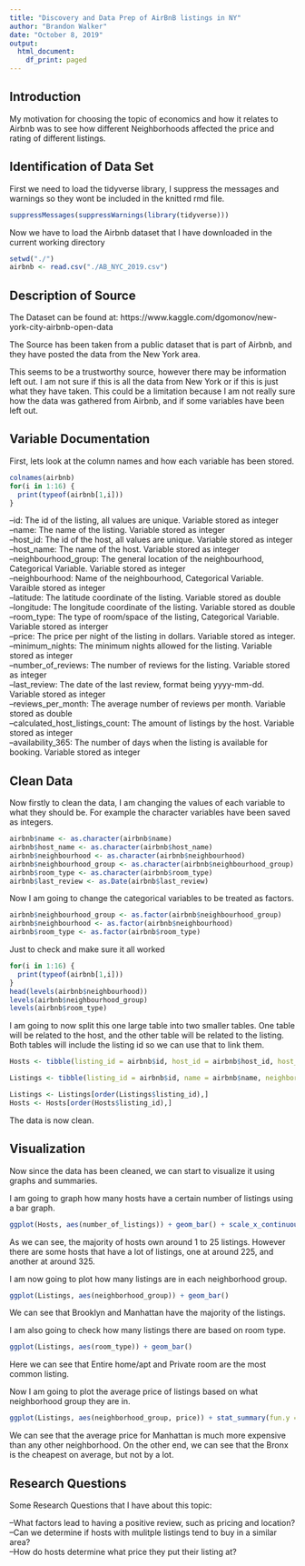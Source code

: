 ```yaml
---
title: "Discovery and Data Prep of AirBnB listings in NY"
author: "Brandon Walker"
date: "October 8, 2019"
output:
  html_document:
    df_print: paged
---
```


## Introduction

My motivation for choosing the topic of economics and how it relates to
Airbnb was to see how different Neighborhoods affected the price and rating
of different listings.

## Identification of Data Set

First we need to load the tidyverse library, I suppress the messages and warnings so they wont be included in the knitted rmd file.
```r
suppressMessages(suppressWarnings(library(tidyverse)))
```

Now we have to load the Airbnb dataset that I have downloaded in the current working directory
```r
setwd("./")
airbnb <- read.csv("./AB_NYC_2019.csv")
```

## Description of Source

The Dataset can be found at: https://www.kaggle.com/dgomonov/new-york-city-airbnb-open-data

The Source has been taken from a public dataset that is part of Airbnb, and they have posted the data from the New York area.

This seems to be a trustworthy source, however there may be information left out. I am not sure if this is all the data from New York or if this is just what they have taken. This could be a limitation because I am not really sure how the data was gathered from Airbnb, and if some variables have been left out.

## Variable Documentation

First, lets look at the column names and how each variable has been stored.
```r
colnames(airbnb)
for(i in 1:16) {
  print(typeof(airbnb[1,i]))
}
```

--id: The id of the listing, all values are unique. Variable stored as integer  
--name: The name of the listing. Variable stored as integer  
--host_id: The id of the host, all values are unique. Variable stored as integer  
--host_name: The name of the host. Variable stored as integer  
--neighbourhood_group: The general location of the neighbourhood, Categorical Variable. Variable stored as integer  
--neighbourhood: Name of the neighbourhood, Categorical Variable. Varaible stored as integer  
--latitude: The latitude coordinate of the listing. Variable stored as double  
--longitude: The longitude coordinate of the listing. Variable stored as double  
--room_type: The type of room/space of the listing, Categorical Variable. Variable stored as interger  
--price: The price per night of the listing in dollars. Variable stored as integer.  
--minimum_nights: The minimum nights allowed for the listing. Variable stored as integer  
--number_of_reviews: The number of reviews for the listing. Variable stored as integer  
--last_review: The date of the last review, format being yyyy-mm-dd. Variable stored as integer  
--reviews_per_month: The average number of reviews per month. Variable stored as double  
--calculated_host_listings_count: The amount of listings by the host. Variable stored as integer  
--availability_365: The number of days when the listing is available for booking. Variable stored as integer  

## Clean Data

Now firstly to clean the data, I am changing the values of each variable to what they should be. For example the character variables have been saved as integers.
```r
airbnb$name <- as.character(airbnb$name)
airbnb$host_name <- as.character(airbnb$host_name)
airbnb$neighbourhood <- as.character(airbnb$neighbourhood)
airbnb$neighbourhood_group <- as.character(airbnb$neighbourhood_group)
airbnb$room_type <- as.character(airbnb$room_type)
airbnb$last_review <- as.Date(airbnb$last_review)

```

Now I am going to change the categorical variables to be treated as factors.
```r
airbnb$neighbourhood_group <- as.factor(airbnb$neighbourhood_group)
airbnb$neighbourhood <- as.factor(airbnb$neighbourhood)
airbnb$room_type <- as.factor(airbnb$room_type)

```

Just to check and make sure it all worked
```r
for(i in 1:16) {
  print(typeof(airbnb[1,i]))
}
head(levels(airbnb$neighbourhood))
levels(airbnb$neighbourhood_group)
levels(airbnb$room_type)
```

I am going to now split this one large table into two smaller tables. One table will be related to the host, and the other table will be related to the listing. Both tables will include the listing id so we can use that to link them.

```r
Hosts <- tibble(listing_id = airbnb$id, host_id = airbnb$host_id, host_name = airbnb$host_name, number_of_listings = airbnb$calculated_host_listings_count)

Listings <- tibble(listing_id = airbnb$id, name = airbnb$name, neighborhood = airbnb$neighbourhood, neighborhood_group = airbnb$neighbourhood_group, latitude = airbnb$latitude, longitude = airbnb$longitude, room_type = airbnb$room_type, price = airbnb$price, minimum_nights = airbnb$minimum_nights, number_of_reviews = airbnb$number_of_reviews, last_review = airbnb$last_review, reviews_per_month = airbnb$reviews_per_month, availability = airbnb$availability_365)

Listings <- Listings[order(Listings$listing_id),]
Hosts <- Hosts[order(Hosts$listing_id),]
```

The data is now clean.

## Visualization

Now since the data has been cleaned, we can start to visualize it using graphs and summaries.

I am going to graph how many hosts have a certain number of listings using a bar graph.
```r
ggplot(Hosts, aes(number_of_listings)) + geom_bar() + scale_x_continuous(breaks = seq(0, max(Hosts$number_of_listings), 25))
```

As we can see, the majority of hosts own around 1 to 25 listings. However there are some hosts that have a lot of listings, one at around 225, and another at around 325.

I am now going to plot how many listings are in each neighborhood group.
```r
ggplot(Listings, aes(neighborhood_group)) + geom_bar()
```

We can see that Brooklyn and Manhattan have the majority of the listings.

I am also going to check how many listings there are based on room type.
```r
ggplot(Listings, aes(room_type)) + geom_bar()
```

Here we can see that Entire home/apt and Private room are the most common listing. 

Now I am going to plot the average price of listings based on what neighborhood group they are in.
```r
ggplot(Listings, aes(neighborhood_group, price)) + stat_summary(fun.y = "mean", geom = "bar")
```

We can see that the average price for Manhattan is much more expensive than any other neighborhood. On the other end, we can see that the Bronx is the cheapest on average, but not by a lot.

## Research Questions

Some Research Questions that I have about this topic:

--What factors lead to having a positive review, such as pricing and location?  
--Can we determine if hosts with mulitple listings tend to buy in a similar area?  
--How do hosts determine what price they put their listing at?  
